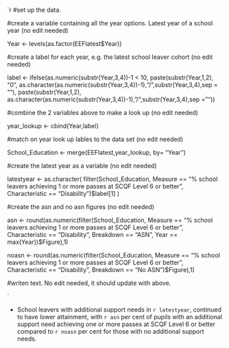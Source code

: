 


`r 
#set up the data.


#create a variable containing all the year options. Latest year of a school year (no edit needed)

Year <- levels(as.factor(EEFlatest$Year))

#create a label for each year, e.g. the latest school leaver cohort (no edit needed)

label <- ifelse(as.numeric(substr(Year,3,4))-1 < 10, paste(substr(Year,1,2), "0", as.character(as.numeric(substr(Year,3,4))-1),"/",substr(Year,3,4),sep = ""),
                paste(substr(Year,1,2), as.character(as.numeric(substr(Year,3,4))-1),"/",substr(Year,3,4),sep = ""))

#combine the 2 variables above to make a look up (no edit needed)

year_lookup <- cbind(Year,label)

#match on year look up lables to the data set (no edit needed)

School_Education <- merge(EEFlatest,year_lookup, by= "Year")

#create the latest year as a variable (no edit needed)

latestyear <- as.character( filter(School_Education, Measure == "% school leavers achieving 1 or more passes at SCQF Level 6 or better",
                                   Characteristic == "Disability")$label[1] )

#create the asn and no asn figures (no edit needed)

asn <- round(as.numeric(filter(School_Education, Measure == "% school leavers achieving 1 or more passes at SCQF Level 6 or better",
                            Characteristic == "Disability",  Breakdown == "ASN", Year == max(Year))$Figure),1)

noasn <- round(as.numeric(filter(School_Education, Measure == "% school leavers achieving 1 or more passes at SCQF Level 6 or better",
                               Characteristic == "Disability",  Breakdown == "No ASN")$Figure),1)

#writen text. No edit needed, it should update with above.

`

* School leavers with additional support needs in `r latestyear`, continued to have lower attainment, with `r asn` per cent of pupils 
	with an additional support need achieving one or more passes at SCQF Level 6 or  better compared to `r noasn` per cent for 
	those with no additional support needs.
